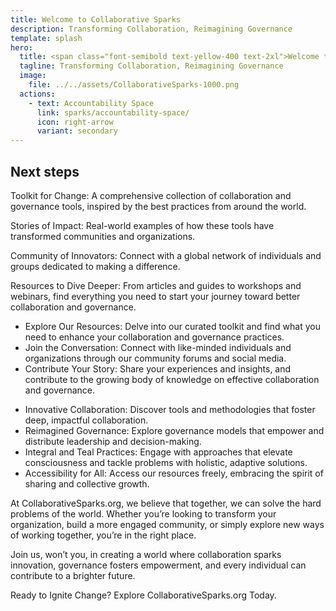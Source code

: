 ```yaml
---
title: Welcome to Collaborative Sparks
description: Transforming Collaboration, Reimagining Governance
template: splash
hero:
  title: <span class="font-semibold text-yellow-400 text-2xl">Welcome to Collaborative Sparks</span>
  tagline: Transforming Collaboration, Reimagining Governance
  image:
    file: ../../assets/CollaborativeSparks-1000.png
  actions:
    - text: Accountability Space
      link: sparks/accountability-space/
      icon: right-arrow
      variant: secondary
---
```




## Next steps


<CardGrid>
<Card title="What You'll Find Here" icon="pencil">
  <div class="space-y-4 text-gray-100 leading-relaxed">
    <div class="bg-gray-800 p-4 rounded-lg shadow-sm hover:shadow-md transition-shadow">
      <p><span class="font-semibold text-yellow-400">Toolkit for Change:</span> A comprehensive collection of collaboration and governance tools, inspired by the best practices from around the world.</p>
    </div>
    <div class="bg-gray-800 p-4 rounded-lg shadow-sm hover:shadow-md transition-shadow">
      <p><span class="font-semibold text-yellow-400">Stories of Impact:</span> Real-world examples of how these tools have transformed communities and organizations.</p>
    </div>
    <div class="bg-gray-800 p-4 rounded-lg shadow-sm hover:shadow-md transition-shadow">
      <p><span class="font-semibold text-yellow-400">Community of Innovators:</span> Connect with a global network of individuals and groups dedicated to making a difference.</p>
    </div>
    <div class="bg-gray-800 p-4 rounded-lg shadow-sm hover:shadow-md transition-shadow">
      <p><span class="font-semibold text-yellow-400">Resources to Dive Deeper:</span> From articles and guides to workshops and webinars, find everything you need to start your journey toward better collaboration and governance.</p>
    </div>
  </div>
</Card>
	
<Card title="Get Started" icon="add-document">
  <ul class="space-y-4 text-gray-100 leading-relaxed list-none">
    <li class="bg-gray-800 p-4 rounded-lg shadow-sm hover:shadow-md transition-shadow">
      <span class="font-semibold text-yellow-400">Explore Our Resources:</span> Delve into our curated toolkit and find what you need to enhance your collaboration and governance practices.
    </li>
    <li class="bg-gray-800 p-4 rounded-lg shadow-sm hover:shadow-md transition-shadow">
      <span class="font-semibold text-yellow-400">Join the Conversation:</span> Connect with like-minded individuals and organizations through our community forums and social media.
    </li>
    <li class="bg-gray-800 p-4 rounded-lg shadow-sm hover:shadow-md transition-shadow">
      <span class="font-semibold text-yellow-400">Contribute Your Story:</span> Share your experiences and insights, and contribute to the growing body of knowledge on effective collaboration and governance.
    </li>
  </ul>
</Card>
	

	
<Card title="Our Focus" icon="open-book">
  <ul class="space-y-4 text-gray-100 leading-relaxed list-none">
    <li class="bg-gray-800 p-4 rounded-lg shadow-sm hover:shadow-md transition-shadow">
      <span class="font-semibold text-yellow-400">Innovative Collaboration:</span> Discover tools and methodologies that foster deep, impactful collaboration.
    </li>
    <li class="bg-gray-800 p-4 rounded-lg shadow-sm hover:shadow-md transition-shadow">
      <span class="font-semibold text-yellow-400">Reimagined Governance:</span> Explore governance models that empower and distribute leadership and decision-making.
    </li>
    <li class="bg-gray-800 p-4 rounded-lg shadow-sm hover:shadow-md transition-shadow">
      <span class="font-semibold text-yellow-400">Integral and Teal Practices:</span> Engage with approaches that elevate consciousness and tackle problems with holistic, adaptive solutions.
    </li>
    <li class="bg-gray-800 p-4 rounded-lg shadow-sm hover:shadow-md transition-shadow">
      <span class="font-semibold text-yellow-400">Accessibility for All:</span> Access our resources freely, embracing the spirit of sharing and collective growth.
    </li>
  </ul>
</Card>
<Card title="Our Invitation" icon="setting">
  <div class="space-y-4 text-gray-100 leading-relaxed bg-gray-800 p-4 rounded-lg shadow-sm">
    <p>
      At <span class="font-semibold text-yellow-400">CollaborativeSparks.org</span>, we believe that together, we can solve the hard problems of the world. Whether you’re looking to transform your organization, build a more engaged community, or simply explore new ways of working together, you’re in the right place.
    </p>
    <p>
      Join us, won’t you, in creating a world where collaboration sparks innovation, governance fosters empowerment, and every individual can contribute to a brighter future.
    </p>
    <p>
      <span class="font-semibold text-yellow-400">Ready to Ignite Change?</span> Explore <span class="font-semibold text-yellow-400">CollaborativeSparks.org</span> Today.
    </p>
  </div>
</Card>
</CardGrid>

